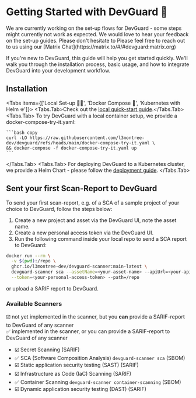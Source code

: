
# Getting Started with DevGuard 🚀

<Callout type="warning" emoji="⚠️">
  We are currently working on the set-up flows for DevGuard - some steps might currently not work as expected.
  We would love to hear your feedback on the set-up guides. Please don't hesitate to
  Please feel free to reach out to us using our [Matrix Chat](https://matrix.to/#/#devguard:matrix.org)
</Callout>

If you're new to DevGuard, this guide will help you get started quickly. We'll walk you
through the installation process, basic usage, and how to integrate DevGuard into your
development workflow.

## Installation


<Tabs items={['Local Set-up 👩‍🔬', 'Docker Compose 🐳', 'Kubernetes with Helm ⎈']}>
  <Tabs.Tab>Check out the [local quick-start guide](/getting-started/local-quickstart).</Tabs.Tab>
  <Tabs.Tab>
    To try DevGuard with a local container setup, we provide a docker-compose-try-it.yaml:

    ```bash copy
    curl -LO https://raw.githubusercontent.com/l3montree-dev/devguard/refs/heads/main/docker-compose-try-it.yaml \
    && docker-compose -f docker-compose-try-it.yaml up
    ```
  </Tabs.Tab>
  <Tabs.Tab>
    For deploying DevGuard to a Kubernetes cluster, we provide a Helm Chart -
    please follow the [deployment guide](/getting-started/self-hosting-devguard/kubernetes).
  </Tabs.Tab>
</Tabs>

## Sent your first Scan-Report to DevGuard

To send your first scan-report, e.g. of a SCA of a sample project of your choice to DevGuard,
follow the steps below:

1. Create a new project and asset via the DevGuard UI, note the asset name.
2. Create a new personal access token via the DevGuard UI.
3. Run the following command inside your local repo to send a SCA report to DevGuard:

```bash copy
docker run --rm \
  -v $(pwd):/repo \
  ghcr.io/l3montree-dev/devguard-scanner:main-latest \
  devguard-scanner sca --assetName=<your-asset-name> --apiUrl=<your-api-url> \
  --token=<your-personal-access-token> --path=/repo
```

or upload a SARIF report to DevGuard.

### Available Scanners

☑️ not yet implemented in the scanner, but you **can** provide a SARIF-report to DevGuard of any scanner<br/>
✅ implemented in the scanner, or you can provide a SARIF-report to DevGuard of any scanner

- ☑️ Secret Scanning (SARIF)
- ✅ SCA (Software Composition Analysis) `devguard-scanner sca` (SBOM)
- ☑️ Static application security testing (SAST) (SARIF)
- ☑️ Infrastructure as Code (IaC) Scanning (SARIF)
- ✅ Container Scanning `devguard-scanner container-scanning` (SBOM)
- ☑️ Dynamic application security testing (DAST) (SARIF)